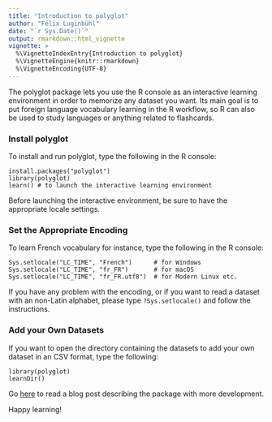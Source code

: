 ```yaml
---
title: "Introduction to polyglot"
author: "Félix Luginbühl"
date: "`r Sys.Date()`"
output: rmarkdown::html_vignette
vignette: >
  %\VignetteIndexEntry{Introduction to polyglot}
  %\VignetteEngine{knitr::rmarkdown}
  %\VignetteEncoding{UTF-8}
---
```


The polyglot package lets you use the R console as an interactive learning environment in order to memorize any dataset you want. Its main goal is to put foreign language vocabulary learning in the R workflow, so R can also be used to study languages or anything related to flashcards.

### Install polyglot

To install and run polyglot, type the following in the R console:

```
install.packages("polyglot")
library(polyglot)
learn() # to launch the interactive learning environment
```

Before launching the interactive environment, be sure to have the appropriate locale settings.

### Set the Appropriate Encoding

To learn French vocabulary for instance, type the following in the R console:

```
Sys.setlocale("LC_TIME", "French")      # for Windows
Sys.setlocale("LC_TIME", "fr_FR")       # for macOS
Sys.setlocale("LC_TIME", "fr_FR.utf8")  # for Modern Linux etc.
```

If you have any problem with the encoding, or if you want to read a dataset with
an non-Latin alphabet, please type ```?Sys.setlocale()``` and follow the instructions.

### Add your Own Datasets

If you want to open the directory containing the datasets to add your own dataset in an CSV format, type the following:

```
library(polyglot)
learnDir()
```

Go [here](https://lgnbhl.github.io) to read a blog post describing the package with more development. 

Happy learning!
